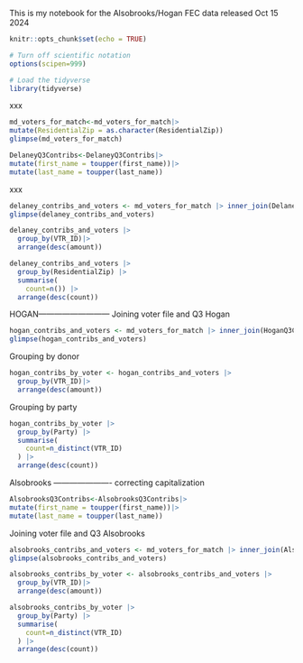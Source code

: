 This is my notebook for the Alsobrooks/Hogan FEC data released Oct 15 2024

```r
knitr::opts_chunk$set(echo = TRUE)
```

```r
# Turn off scientific notation
options(scipen=999)

# Load the tidyverse
library(tidyverse)
```
xxx 
```r
md_voters_for_match<-md_voters_for_match|>
mutate(ResidentialZip = as.character(ResidentialZip))
glimpse(md_voters_for_match)
```
```r
DelaneyQ3Contribs<-DelaneyQ3Contribs|>
mutate(first_name = toupper(first_name))|>
mutate(last_name = toupper(last_name))
```

xxx

```r
delaney_contribs_and_voters <- md_voters_for_match |> inner_join(DelaneyQ3Contribs, join_by(FirstName == first_name, LastName == last_name, ResidentialZip == zip_code))
glimpse(delaney_contribs_and_voters)
```
```r
delaney_contribs_and_voters |>
  group_by(VTR_ID)|> 
  arrange(desc(amount))
```
```r
delaney_contribs_and_voters |>
  group_by(ResidentialZip) |> 
  summarise(
    count=n()) |>
  arrange(desc(count))
```



HOGAN---------------------------
Joining voter file and Q3 Hogan 
```r
hogan_contribs_and_voters <- md_voters_for_match |> inner_join(HoganQ3Contribs, join_by(FirstName == first_name, LastName == last_name, ResidentialZip == zip, ))
glimpse(hogan_contribs_and_voters)
```

Grouping by donor 
```r
hogan_contribs_by_voter <- hogan_contribs_and_voters |>
  group_by(VTR_ID)|> 
  arrange(desc(amount))
```

Grouping by party 
```r
hogan_contribs_by_voter |>
  group_by(Party) |> 
  summarise(
    count=n_distinct(VTR_ID)
  ) |>
  arrange(desc(count))
```
Alsobrooks ----------------------
correcting capitalization 
```r
AlsobrooksQ3Contribs<-AlsobrooksQ3Contribs|>
mutate(first_name = toupper(first_name))|>
mutate(last_name = toupper(last_name))
```
Joining voter file and Q3 Alsobrooks 
```r
alsobrooks_contribs_and_voters <- md_voters_for_match |> inner_join(AlsobrooksQ3Contribs, join_by(FirstName == first_name, LastName == last_name, ResidentialZip == zip, ))
glimpse(alsobrooks_contribs_and_voters)
```
```r
alsobrooks_contribs_by_voter <- alsobrooks_contribs_and_voters |>
  group_by(VTR_ID)|> 
  arrange(desc(amount))
```

```r
alsobrooks_contribs_by_voter |>
  group_by(Party) |> 
  summarise(
    count=n_distinct(VTR_ID)
  ) |>
  arrange(desc(count))
```


